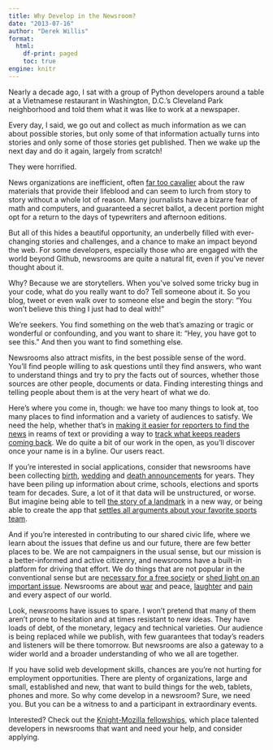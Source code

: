 ```yaml
---
title: Why Develop in the Newsroom?
date: "2013-07-16"
author: "Derek Willis"
format:
  html:
    df-print: paged
    toc: true
engine: knitr
---
```


Nearly a decade ago, I sat with a group of Python developers around a table at a Vietnamese restaurant in Washington, D.C.'s Cleveland Park neighborhood and told them what it was like to work at a newspaper.

Every day, I said, we go out and collect as much information as we can about possible stories, but only some of that information actually turns into stories and only some of those stories get published. Then we wake up the next day and do it again, largely from scratch!

They were horrified.

News organizations are inefficient, often [far too cavalier](http://thescoop.org/thefix/the-information-gap/) about the raw materials that provide their lifeblood and can seem to lurch from story to story without a whole lot of reason. Many journalists have a bizarre fear of math and computers, and guaranteed a secret ballot, a decent portion might opt for a return to the days of typewriters and afternoon editions.

But all of this hides a beautiful opportunity, an underbelly filled with ever-changing stories and challenges, and a chance to make an impact beyond the web. For some developers, especially those who are engaged with the world beyond Github, newsrooms are quite a natural fit, even if you've never thought about it.

Why? Because we are storytellers. When you've solved some tricky bug in your code, what do you really want to do? Tell someone about it. So you blog, tweet or even walk over to someone else and begin the story: "You won't believe this thing I just had to deal with!"

We're seekers. You find something on the web that's amazing or tragic or wonderful or confounding, and you want to share it: "Hey, you have got to see this." And then you want to find something else.

Newsrooms also attract misfits, in the best possible sense of the word. You'll find people willing to ask questions until they find answers, who want to understand things and try to pry the facts out of sources, whether those sources are other people, documents or data. Finding interesting things and telling people about them is at the very heart of what we do.

Here's where you come in, though: we have too many things to look at, too many places to find information and a variety of audiences to satisfy. We need the help, whether that's in [making it easier for reporters to find the news](http://thescoop.org/thefix/better-tools/) in reams of text or providing a way to [track what keeps readers coming back](http://brianabelson.com/open-news/2013/03/18/A-Metric-For-News-Apps.html). We do quite a bit of our work in the open, as you'll discover once your name is in a byline. Our users react.

If you're interested in social applications, consider that newsrooms have been collecting [birth](http://tdn.com/lifestyles/announcements/births/), [wedding](http://www.nytimes.com/pages/fashion/weddings/index.html) and [death announcements](http://www.detroitnews.com/section/OBITUARIES) for years. They have been piling up information about crime, schools, elections and sports team for decades. Sure, a lot of it that data will be unstructured, or worse. But imagine being able to tell [the story of a landmark](http://projects.latimes.com/hollywood/star-walk/) in a new way, or being able to create the app that [settles all arguments about your favorite sports team](http://projects.latimes.com/lakers/).

And if you're interested in contributing to our shared civic life, where we learn about the issues that define us and our future, there are few better places to be. We are not campaigners in the usual sense, but our mission is a better-informed and active citizenry, and newsrooms have a built-in platform for driving that effort. We do things that are not popular in the conventional sense but are [necessary for a free society](http://projects.nytimes.com/guantanamo) or [shed light on an important issue](http://projects.nytimes.com/toxic-waters). Newsrooms are about [war](http://apps.beta620.nytimes.com/timesmachine/1914/06/29/issue.html) and peace, [laughter](http://apps.npr.org/arrested-development/) and [pain](http://crime.chicagotribune.com/chicago/homicides) and every aspect of our world.

Look, newsrooms have issues to spare. I won't pretend that many of them aren't prone to hesitation and at times resistant to new ideas. They have loads of debt, of the monetary, legacy and technical varieties. Our audience is being replaced while we publish, with few guarantees that today's readers and listeners will be there tomorrow. But newsrooms are also a gateway to a wider world and a broader understanding of who we all are together.

If you have solid web development skills, chances are you're not hurting for employment opportunities. There are plenty of organizations, large and small, established and new, that want to build things for the web, tablets, phones and more. So why come develop in a newsroom? Sure, we need you. But you can be a witness to and a participant in extraordinary events.

Interested? Check out the [Knight-Mozilla fellowships](http://www.mozillaopennews.org/fellowships/), which place talented developers in newsrooms that want and need your help, and consider applying.